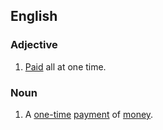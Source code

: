 ==English==
===Adjective===
{{en-adj|-}}
#[[paid|Paid]] all at one time.
===Noun===
{{en-noun|sg=[[lump]][[sum]]}}
#A [[one-time]] [[payment]] of [[money]].